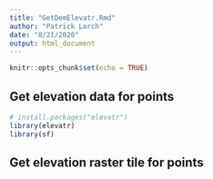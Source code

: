 ```yaml
---
title: "GetDemElevatr.Rmd"
author: "Patrick Lorch"
date: "8/21/2020"
output: html_document
---
```


```r
knitr::opts_chunk$set(echo = TRUE)
```

## Get elevation data for points

```r
# install.packages("elevatr")
library(elevatr)
library(sf)


```

## Get elevation raster tile for points

```r

```


